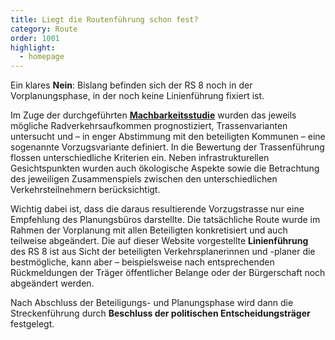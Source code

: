 ```yaml
---
title: Liegt die Routenführung schon fest?
category: Route
order: 1001
highlight:
  - homepage
---
```

Ein klares **Nein**: Bislang befinden sich der RS 8 noch in der Vorplanungsphase, in der noch keine Linienführung fixiert ist.

Im Zuge der durchgeführten [**Machbarkeitsstudie**](https://www.landkreis-ludwigsburg.de/de/verkehr-sicherheit-ordnung/radverkehr/radschnellwege/machbarkeitsstudie-radschnellverbindung-ludwigsburg-waiblingen/) wurden das jeweils mögliche Radverkehrsaufkommen prognostiziert, Trassenvarianten untersucht und – in enger Abstimmung mit den beteiligten Kommunen – eine sogenannte Vorzugsvariante definiert. In die Bewertung der Trassenführung flossen unterschiedliche Kriterien ein. Neben infrastrukturellen Gesichtspunkten wurden auch ökologische Aspekte sowie die Betrachtung des jeweiligen Zusammenspiels zwischen den unterschiedlichen Verkehrsteilnehmern berücksichtigt.

Wichtig dabei ist, dass die daraus resultierende Vorzugstrasse nur eine Empfehlung des Planungsbüros darstellte. Die tatsächliche Route wurde im Rahmen der Vorplanung mit allen Beteiligten konkretisiert und auch teilweise abgeändert. Die auf dieser Website vorgestellte **Linienführung** des RS 8 ist aus Sicht der beteiligten Verkehrsplanerinnen und -planer die bestmögliche, kann aber – beispielsweise nach entsprechenden Rückmeldungen der Träger öffentlicher Belange oder der Bürgerschaft noch abgeändert werden.

Nach Abschluss der Beteiligungs- und Planungsphase wird dann die Streckenführung durch **Beschluss der politischen Entscheidungsträger** festgelegt.
